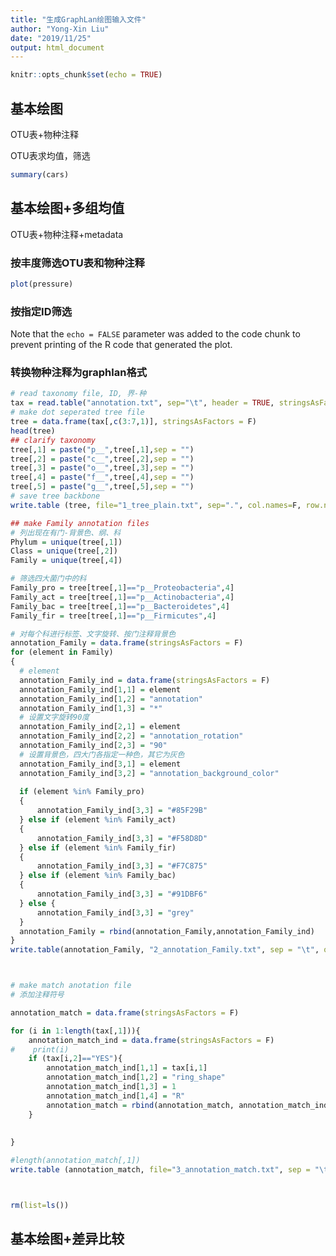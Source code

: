 ```yaml
---
title: "生成GraphLan绘图输入文件"
author: "Yong-Xin Liu"
date: "2019/11/25"
output: html_document
---
```


```r
knitr::opts_chunk$set(echo = TRUE)
```

## 基本绘图

OTU表+物种注释

OTU表求均值，筛选

```r
summary(cars)
```

## 基本绘图+多组均值

OTU表+物种注释+metadata


### 按丰度筛选OTU表和物种注释
```r
plot(pressure)
```

### 按指定ID筛选
Note that the `echo = FALSE` parameter was added to the code chunk to prevent printing of the R code that generated the plot.

### 转换物种注释为graphlan格式

```r
# read taxonomy file, ID, 界-种
tax = read.table("annotation.txt", sep="\t", header = TRUE, stringsAsFactors = F)
# make dot seperated tree file
tree = data.frame(tax[,c(3:7,1)], stringsAsFactors = F)
head(tree)
## clarify taxonomy
tree[,1] = paste("p__",tree[,1],sep = "")
tree[,2] = paste("c__",tree[,2],sep = "")
tree[,3] = paste("o__",tree[,3],sep = "")
tree[,4] = paste("f__",tree[,4],sep = "")
tree[,5] = paste("g__",tree[,5],sep = "")
# save tree backbone
write.table (tree, file="1_tree_plain.txt", sep=".", col.names=F, row.names=F, quote=F)

## make Family annotation files
# 列出现在有门-背景色、纲、科
Phylum = unique(tree[,1]) 
Class = unique(tree[,2])
Family = unique(tree[,4])

# 筛选四大菌门中的科
Family_pro = tree[tree[,1]=="p__Proteobacteria",4]
Family_act = tree[tree[,1]=="p__Actinobacteria",4] 
Family_bac = tree[tree[,1]=="p__Bacteroidetes",4]
Family_fir = tree[tree[,1]=="p__Firmicutes",4]

# 对每个科进行标签、文字旋转、按门注释背景色
annotation_Family = data.frame(stringsAsFactors = F)
for (element in Family)
{
  # element
  annotation_Family_ind = data.frame(stringsAsFactors = F)
  annotation_Family_ind[1,1] = element
  annotation_Family_ind[1,2] = "annotation"
  annotation_Family_ind[1,3] = "*"
  # 设置文字旋转90度
  annotation_Family_ind[2,1] = element
  annotation_Family_ind[2,2] = "annotation_rotation"
  annotation_Family_ind[2,3] = "90"
  # 设置背景色，四大门各指定一种色，其它为灰色
  annotation_Family_ind[3,1] = element
  annotation_Family_ind[3,2] = "annotation_background_color" 
  
  if (element %in% Family_pro)
  {
      annotation_Family_ind[3,3] = "#85F29B"
  } else if (element %in% Family_act)
  {
      annotation_Family_ind[3,3] = "#F58D8D"   
  } else if (element %in% Family_fir)
  {
      annotation_Family_ind[3,3] = "#F7C875"  
  } else if (element %in% Family_bac)
  {
      annotation_Family_ind[3,3] = "#91DBF6"   
  } else {
      annotation_Family_ind[3,3] = "grey"   
  }
  annotation_Family = rbind(annotation_Family,annotation_Family_ind)
}
write.table(annotation_Family, "2_annotation_Family.txt", sep = "\t", quote = F,col.names = F,row.names = F, na="")



# make match anotation file
# 添加注释符号

annotation_match = data.frame(stringsAsFactors = F)

for (i in 1:length(tax[,1])){
    annotation_match_ind = data.frame(stringsAsFactors = F)
#    print(i)
    if (tax[i,2]=="YES"){
        annotation_match_ind[1,1] = tax[i,1]
        annotation_match_ind[1,2] = "ring_shape"
        annotation_match_ind[1,3] = 1
        annotation_match_ind[1,4] = "R"
        annotation_match = rbind(annotation_match, annotation_match_ind)   
    }
    
    
}

#length(annotation_match[,1])
write.table (annotation_match, file="3_annotation_match.txt", sep = "\t", quote = F,col.names = F,row.names = F, na="")



rm(list=ls())

```


## 基本绘图+差异比较

